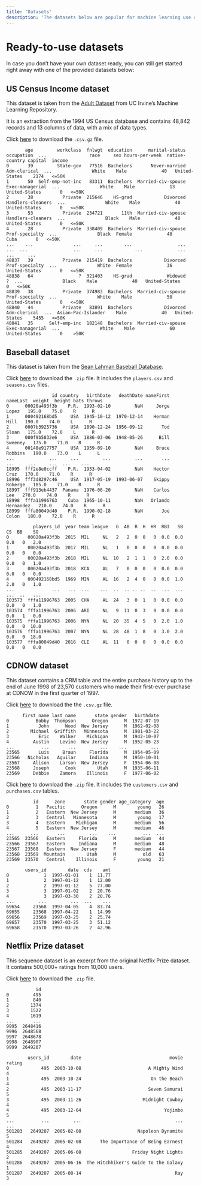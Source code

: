 ```yaml
---
title: 'Datasets'
description: 'The datasets below are popular for machine learning use cases. You can use them in MOSTLY AI to generate synthetic data versions and compare them to the original versions.'
---
```


# Ready-to-use datasets

In case you don’t have your own dataset ready, you can still get started right away with one of the provided datasets below:

## US Census Income dataset

This dataset is taken from the [Adult Dataset](https://archive.ics.uci.edu/dataset/2/adult) from UC Irvine’s Machine Learning Repository.

It is an extraction from the 1994 US Census database and contains 48,842 records and 13 columns of data, with a mix of data types.

Click [here](/datasets/us-census-income.csv.gz) to download the `.csv.gz` file.

```csv filename="us-census-income.csv.gz"
       age         workclass  fnlwgt  education      marital-status         occupation  ...                race     sex hours-per-week  native-country capital  income
0       39         State-gov   77516  Bachelors       Never-married       Adm-clerical  ...               White    Male             40   United-States    2174   <=50K
1       50  Self-emp-not-inc   83311  Bachelors  Married-civ-spouse    Exec-managerial  ...               White    Male             13   United-States       0   <=50K
2       38           Private  215646    HS-grad            Divorced  Handlers-cleaners  ...               White    Male             40   United-States       0   <=50K
3       53           Private  234721       11th  Married-civ-spouse  Handlers-cleaners  ...               Black    Male             40   United-States       0   <=50K
4       28           Private  338409  Bachelors  Married-civ-spouse     Prof-specialty  ...               Black  Female             40            Cuba       0   <=50K
...    ...               ...     ...        ...                 ...                ...  ...                 ...     ...            ...             ...     ...     ...
48837   39           Private  215419  Bachelors            Divorced     Prof-specialty  ...               White  Female             36   United-States       0   <=50K
48838   64                 ?  321403    HS-grad             Widowed                  ?  ...               Black    Male             40   United-States       0   <=50K
48839   38           Private  374983  Bachelors  Married-civ-spouse     Prof-specialty  ...               White    Male             50   United-States       0   <=50K
48840   44           Private   83891  Bachelors            Divorced       Adm-clerical  ...  Asian-Pac-Islander    Male             40   United-States    5455   <=50K
48841   35      Self-emp-inc  182148  Bachelors  Married-civ-spouse    Exec-managerial  ...               White    Male             60   United-States       0    >50K
```

## Baseball dataset

This dataset is taken from the [Sean Lahman Baseball Database](http://lahman.r-forge.r-project.org/).

Click [here](/datasets/baseball.zip) to download the `.zip` file. It includes the `players.csv` and `seasons.csv` files.

```csv filename="players.csv"
                 id country   birthDate   deathDate nameFirst   nameLast  weight  height bats throws
0      00020a493f3b    P.R.  1993-02-10         NaN     Jorge      Lopez   195.0    75.0    R      R
1      000492168bd5     USA  1945-10-12  1970-12-14    Herman       Hill   190.0    74.0    L      R
2      0007b3925736     USA  1890-12-24  1956-09-12       Tod      Sloan   175.0    72.0    L      R
3      000f9b5832e6     USA  1886-03-06  1948-05-26      Bill    Sweeney   175.0    71.0    R      R
4      00148e917757     USA  1959-09-10         NaN     Bruce    Robbins   190.0    73.0    L      L
...             ...     ...         ...         ...       ...        ...     ...     ...  ...    ...
18995  fff2e8e0ccff    P.R.  1953-04-02         NaN    Hector       Cruz   170.0    71.0    R      R
18996  fff3d8297c46     USA  1917-05-19  1993-06-07    Skippy    Roberge   185.0    71.0    R      R
18997  fff913eb4437  Panama  1976-06-20         NaN    Carlos        Lee   270.0    74.0    R      R
18998  fffa11996763    Cuba  1965-10-11         NaN   Orlando  Hernandez   210.0    74.0    R      R
18999  fffa80049d40    P.R.  1990-02-18         NaN       Joe      Colon   180.0    72.0    R      R
```

```csv filename="seasons.csv"
          players_id  year team league   G  AB  R  H  HR  RBI   SB   CS  BB    SO
0       00020a493f3b  2015  MIL     NL   2   2  0  0   0  0.0  0.0  0.0   0   2.0
1       00020a493f3b  2017  MIL     NL   1   0  0  0   0  0.0  0.0  0.0   0   0.0
2       00020a493f3b  2018  MIL     NL  10   2  1  1   0  2.0  0.0  0.0   0   1.0
3       00020a493f3b  2018  KCA     AL   7   0  0  0   0  0.0  0.0  0.0   0   0.0
4       000492168bd5  1969  MIN     AL  16   2  4  0   0  0.0  1.0  2.0   0   1.0
...              ...   ...  ...    ...  ..  .. .. ..  ..  ...  ...  ...  ..   ...
103573  fffa11996763  2005  CHA     AL  24   3  0  1   0  0.0  0.0  0.0   0   1.0
103574  fffa11996763  2006  ARI     NL   9  11  0  3   0  0.0  0.0  0.0   1   0.0
103575  fffa11996763  2006  NYN     NL  20  35  4  5   0  2.0  1.0  0.0   0  10.0
103576  fffa11996763  2007  NYN     NL  28  48  1  8   0  3.0  2.0  0.0   0  18.0
103577  fffa80049d40  2016  CLE     AL  11   0  0  0   0  0.0  0.0  0.0   0   0.0
```

## CDNOW dataset

This dataset contains a CRM table and the entire purchase history up to the end of June 1998 of 23,570 customers who made their first-ever purchase at CDNOW in the first quarter of 1997.

Click [here](/datasets/CDNOW_CRM_table.csv.gz) to download the the `.csv.gz` file.

```csv filename="CDNOW_CRM_table.csv.gz"
      first_name last_name       state gender   birthdate
0          Bobby  Thompson      Oregon      M  1972-07-19
1           John      Wood  New Jersey      M  1962-02-08
2        Michael  Griffith   Minnesota      M  1981-03-22
3           Eric    Walker    Michigan      M  1942-10-07
4         Austin    Levine  New Jersey      M  1952-05-23
...          ...       ...         ...    ...         ...
23565       Luis     Braun     Florida      M  1954-05-09
23566   Nicholas   Aguilar     Indiana      M  1950-10-01
23567     Alison    Larson  New Jersey      F  1954-06-08
23568     Joseph      Cook        Utah      M  1935-06-11
23569     Debbie    Zamora    Illinois      F  1977-06-02
```

Click [here](/datasets/CDNOW_dataset.zip) to download the `.zip` file. It includes the `customers.csv` and `purchases.csv` tables.
```csv filename="customers.csv"
          id      zone       state gender age_category  age
0          1   Pacific      Oregon      M        young   26
1          2   Eastern  New Jersey      M       medium   36
2          3   Central   Minnesota      M        young   17
3          4   Eastern    Michigan      M       medium   56
4          5   Eastern  New Jersey      M       medium   46
...      ...       ...         ...    ...          ...  ...
23565  23566   Eastern     Florida      M       medium   44
23566  23567   Eastern     Indiana      M       medium   48
23567  23568   Eastern  New Jersey      F       medium   44
23568  23569  Mountain        Utah      M          old   63
23569  23570   Central    Illinois      F        young   21
```


```csv filename="purchases.csv"
       users_id        date  cds    amt
0             1  1997-01-01    1  11.77
1             2  1997-01-12    1  12.00
2             2  1997-01-12    5  77.00
3             3  1997-01-02    2  20.76
4             3  1997-03-30    2  20.76
...         ...         ...  ...    ...
69654     23568  1997-04-05    4  83.74
69655     23568  1997-04-22    1  14.99
69656     23569  1997-03-25    2  25.74
69657     23570  1997-03-25    3  51.12
69658     23570  1997-03-26    2  42.96
```

## Netflix Prize dataset

This sequence dataset is an excerpt from the original Netflix Prize dataset. It contains 500,000+ ratings from 10,000 users.

Click [here](/datasets/netflix_10k.zip) to download the `.zip` file.


```csv filename="users.csv"
           id
0         495
1         840
2        1374
3        1522
4        1619
...       ...
9995  2648416
9996  2648568
9997  2648678
9998  2648907
9999  2649207
```

```csv filename="ratings.csv"
        users_id        date                                 movie  rating
0            495  2003-10-08                         A Mighty Wind       4
1            495  2003-10-24                          On the Beach       4
2            495  2003-11-17                         Seven Samurai       5
3            495  2003-11-26                       Midnight Cowboy       4
4            495  2003-12-04                               Yojimbo       5
...          ...         ...                                   ...     ...
501283   2649207  2005-02-08                     Napoleon Dynamite       5
501284   2649207  2005-02-08       The Importance of Being Earnest       4
501285   2649207  2005-06-08                   Friday Night Lights       2
501286   2649207  2005-06-16  The Hitchhiker's Guide to the Galaxy       1
501287   2649207  2005-08-14                                   Ray       3
```
